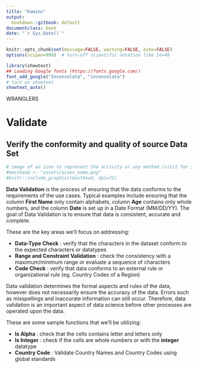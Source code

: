 ```yaml
---
title: "Kamino"
output:
  bookdown::gitbook: default
documentclass: book
date: "`r Sys.Date()`"
---
```


```r

knitr::opts_chunk$set(message=FALSE, warning=FALSE, echo=FALSE)
options(scipen=999)  # turn-off scientific notation like 1e+48

library(showtext)
## Loading Google fonts (https://fonts.google.com/)
font_add_google("Inconsolata", "inconsolata")
# turn on showtext
showtext_auto()

```

WRANGLERS  

# Validate
## Verify the conformity and quality of source Data Set

```r
# image of an icon to represent the activity or any method (visit for icon https://thenounproject.com/search/?q=attribute&i=4326168)
#masthead <- "assets/asses_name.png"
#knitr::include_graphics(masthead, dpi=72)

```

__Data Validation__ is the process of ensuring that the data conforms to the requirements of the use cases. Typical examples include ensuring that the column __First Name__ only contain alphabets, column __Age__ contains only whole numbers, and the column __Date__ is set up in a Date Format (MM/DD/YY). The goal of Data Validation is to ensure that data is consistent, accurate and complete.  


These are the key areas we'll focus on addressing:

* __Data-Type Check__ : verify that the characters in the dataset conform to the expected characters or datatypes
* __Range and Constraint Validation__ : check the consistency with a maximum/minimum range or evaluate a sequence of characters
* __Code Check__ : verify that data conforms to an external rule or organizational rule (eg. Country Codes of a Region)

Data validation determines the formal aspects and rules of the data, however does not necessarily ensure the accuracy of the data. Errors such as misspellings and inaccurate information can still occur. Therefore, data validation is an important aspect of data science before other processes are operated upon the data. 

These are some sample functions that we'll be utilizing:

* __Is Alpha__ : check that the cells contains letter and letters only
* __Is Integer__ : check if the cells are whole numbers or with the __integer__ datatype
* __Country Code__ : Validate Country Names and Country Codes using global standards
